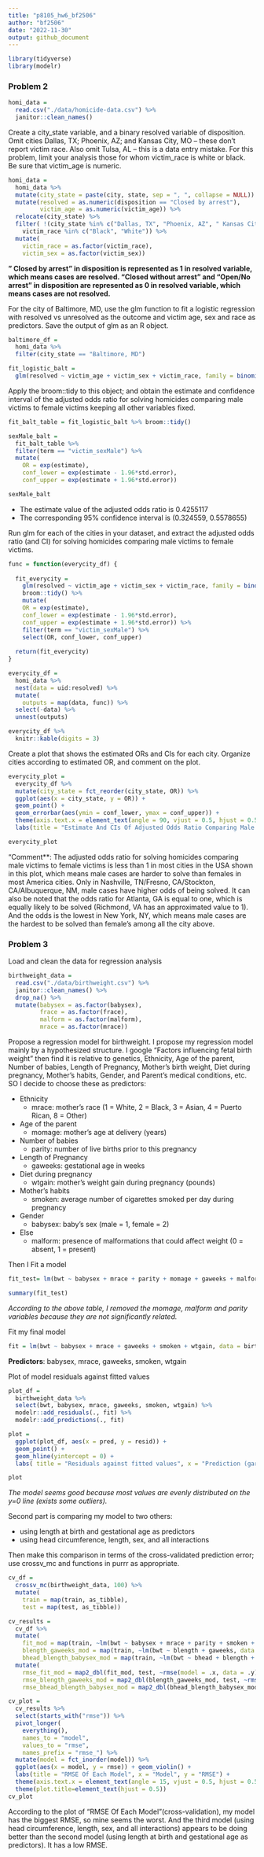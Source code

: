 ```yaml
---
title: "p8105_hw6_bf2506"
author: "bf2506"
date: "2022-11-30"
output: github_document
---
```


```r
library(tidyverse)
library(modelr)
```

### Problem 2

```r
homi_data = 
  read.csv("./data/homicide-data.csv") %>%
  janitor::clean_names()
```

Create a city_state variable, and a binary resolved variable of disposition. Omit cities Dallas, TX; Phoenix, AZ; and Kansas City, MO – these don’t report victim race. Also omit Tulsa, AL – this is a data entry mistake. For this problem, limit your analysis those for whom victim_race is white or black. Be sure that victim_age is numeric.
```r
homi_data = 
  homi_data %>% 
  mutate(city_state = paste(city, state, sep = ", ", collapse = NULL)) %>% 
  mutate(resolved = as.numeric(disposition == "Closed by arrest"),
         victim_age = as.numeric(victim_age)) %>%
  relocate(city_state) %>% 
  filter( !(city_state %in% c("Dallas, TX", "Phoenix, AZ", " Kansas City, MO", "Tulsa, AL")),
    victim_race %in% c("Black", "White")) %>% 
  mutate(
    victim_race = as.factor(victim_race),
    victim_sex = as.factor(victim_sex))
```
**" Closed by arrest" in disposition is represented as 1 in resolved variable, which means cases are resolved. "Closed without arrest" and "Open/No arrest" in disposition are represented as 0 in resolved variable, which means cases are not resolved.**
 

For the city of Baltimore, MD, use the glm function to fit a logistic regression with resolved vs unresolved as the outcome and victim age, sex and race as predictors. Save the output of glm as an R object.
```r
baltimore_df =
  homi_data %>%
  filter(city_state == "Baltimore, MD")

fit_logistic_balt = 
  glm(resolved ~ victim_age + victim_sex + victim_race, family = binomial(), data = baltimore_df) 
```

Apply the broom::tidy to this object; and obtain the estimate and confidence interval of the adjusted odds ratio for solving homicides comparing male victims to female victims keeping all other variables fixed.
```r
fit_balt_table = fit_logistic_balt %>% broom::tidy() 

sexMale_balt = 
  fit_balt_table %>% 
  filter(term == "victim_sexMale") %>% 
  mutate(
    OR = exp(estimate),
    conf_lower = exp(estimate - 1.96*std.error),
    conf_upper = exp(estimate + 1.96*std.error))

sexMale_balt
```

* The estimate value of the adjusted odds ratio is 0.4255117
* The corresponding 95% confidence interval is (0.324559, 0.5578655)

Run glm for each of the cities in your dataset, and extract the adjusted odds ratio (and CI) for solving homicides comparing male victims to female victims.

```r
func = function(everycity_df) {
  
  fit_everycity = 
    glm(resolved ~ victim_age + victim_sex + victim_race, family = binomial(), data = everycity_df) %>%
    broom::tidy() %>% 
    mutate(
    OR = exp(estimate),
    conf_lower = exp(estimate - 1.96*std.error),
    conf_upper = exp(estimate + 1.96*std.error)) %>%
    filter(term == "victim_sexMale") %>%
    select(OR, conf_lower, conf_upper)
  
  return(fit_everycity)
}
```

```r
everycity_df = 
  homi_data %>%
  nest(data = uid:resolved) %>%
  mutate(
    outputs = map(data, func)) %>%
  select(-data) %>%
  unnest(outputs)

everycity_df %>%
  knitr::kable(digits = 3)
```

Create a plot that shows the estimated ORs and CIs for each city. Organize cities according to estimated OR, and comment on the plot.
```r
everycity_plot = 
  everycity_df %>% 
  mutate(city_state = fct_reorder(city_state, OR)) %>%
  ggplot(aes(x = city_state, y = OR)) +
  geom_point() +
  geom_errorbar(aes(ymin = conf_lower, ymax = conf_upper)) +
  theme(axis.text.x = element_text(angle = 90, vjust = 0.5, hjust = 0.5)) +
  labs(title = "Estimate And CIs Of Adjusted Odds Ratio Comparing Male Victims To Female", x = "City, State", y = "Estimate / CI for solving homicides")

everycity_plot
```
"Comment**: The adjusted odds ratio for solving homicides comparing male victims to female victims is less than 1 in most cities in the USA shown in this plot, which means male cases are harder to solve than females in most America cities. Only in Nashville, TN/Fresno, CA/Stockton, CA/Albuquerque, NM, male cases have higher odds of being solved. It can also be noted that the odds ratio for Atlanta, GA is equal to one, which is equally likely to be solved (Richmond, VA has an approximated value to 1). And the odds is the lowest in New York, NY, which means male cases are the hardest to be solved than female's among all the city above.


### Problem 3

Load and clean the data for regression analysis
```r
birthweight_data = 
  read.csv("./data/birthweight.csv") %>%
  janitor::clean_names() %>% 
  drop_na() %>% 
  mutate(babysex = as.factor(babysex),
         frace = as.factor(frace),
         malform = as.factor(malform),
         mrace = as.factor(mrace))
```

Propose a regression model for birthweight. I propose my regression model mainly by a hypothesized structure. I google "Factors influencing fetal birth weight" then find it is relative to genetics, Ethnicity, Age of the parent, Number of babies, Length of Pregnancy, Mother's birth weight, Diet during pregnancy, Mother's habits, Gender, and Parent's medical conditions, etc. SO I decide to choose these as predictors:

* Ethnicity
  - mrace: mother’s race (1 = White, 2 = Black, 3 = Asian, 4 = Puerto Rican, 8 = Other)
* Age of the parent
  - momage: mother’s age at delivery (years)
* Number of babies
  - parity: number of live births prior to this pregnancy
* Length of Pregnancy
  - gaweeks: gestational age in weeks
* Diet during pregnancy
  - wtgain: mother’s weight gain during pregnancy (pounds)
* Mother's habits
  - smoken: average number of cigarettes smoked per day during pregnancy
* Gender
  - babysex: baby’s sex (male = 1, female = 2)
* Else
  - malform: presence of malformations that could affect weight (0 = absent, 1 = present)

Then I Fit a model
```r
fit_test= lm(bwt ~ babysex + mrace + parity + momage + gaweeks + malform + smoken + wtgain, data = birthweight_data)

summary(fit_test)
```
*According to the above table, I removed the momage, malform and parity variables because they are not significantly related.*

Fit my final model
```r
fit = lm(bwt ~ babysex + mrace + gaweeks + smoken + wtgain, data = birthweight_data)
```
**Predictors**: babysex, mrace, gaweeks, smoken, wtgain

Plot of model residuals against fitted values
```r
plot_df = 
  birthweight_data %>% 
  select(bwt, babysex, mrace, gaweeks, smoken, wtgain) %>%
  modelr::add_residuals(., fit) %>% 
  modelr::add_predictions(., fit)

plot = 
  ggplot(plot_df, aes(x = pred, y = resid)) + 
  geom_point() +
  geom_hline(yintercept = 0) +
  labs( title = "Residuals against fitted values", x = "Prediction (garms)", y = "Residuals (garms)")

plot
```
*The model seems good because most values are evenly distributed on the y=0 line (exists some outliers).*

Second part is comparing my model to two others:

* using length at birth and gestational age as predictors 
* using head circumference, length, sex, and all interactions

Then make this comparison in terms of the cross-validated prediction error; use crossv_mc and functions in purrr as appropriate.
```r
cv_df = 
  crossv_mc(birthweight_data, 100) %>% 
  mutate(
    train = map(train, as_tibble),
    test = map(test, as_tibble))

cv_results = 
  cv_df %>% 
  mutate(
    fit_mod = map(train, ~lm(bwt ~ babysex + mrace + parity + smoken + wtgain, data = .x)),
    blength_gaweeks_mod = map(train, ~lm(bwt ~ blength + gaweeks, data = .x)),
    bhead_blength_babysex_mod = map(train, ~lm(bwt ~ bhead + blength + babysex + bhead*blength*babysex, data = .x))) %>% 
  mutate(
    rmse_fit_mod = map2_dbl(fit_mod, test, ~rmse(model = .x, data = .y)),
    rmse_blength_gaweeks_mod = map2_dbl(blength_gaweeks_mod, test, ~rmse(model = .x, data = .y)),
    rmse_bhead_blength_babysex_mod = map2_dbl(bhead_blength_babysex_mod, test, ~rmse(model = .x, data = .y)))
```

```r
cv_plot = 
  cv_results %>% 
  select(starts_with("rmse")) %>% 
  pivot_longer(
    everything(),
    names_to = "model", 
    values_to = "rmse",
    names_prefix = "rmse_") %>% 
  mutate(model = fct_inorder(model)) %>% 
  ggplot(aes(x = model, y = rmse)) + geom_violin() +
  labs(title = "RMSE Of Each Model", x = "Model", y = "RMSE") +
  theme(axis.text.x = element_text(angle = 15, vjust = 0.5, hjust = 0.5))+
  theme(plot.title=element_text(hjust = 0.5))
cv_plot
```
According to the plot of "RMSE Of Each Model"(cross-validation), my model has the biggest RMSE, so mine seems the worst. And the third model (using head circumference, length, sex, and all interactions) appears to be doing better than the second model (using length at birth and gestational age as predictors). It has a low RMSE. 